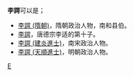 '''李諤'''可以是；
*[[李諤_(隋朝)|李諤 (隋朝)]]，隋朝政治人物，南和县伯。
*[[李諤|李諤]]，唐德宗李适的第十子。
*[[李諤_(建炎進士)|李諤 (建炎進士)]]，南宋政治人物。
*[[李諤_(天順進士)|李諤 (天順進士)]]，明朝政治人物。

{{disambig}}

[[Category:二字李姓人名消歧义|E]]